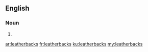 ==English==

===Noun===
{{head|en|noun plural form}}

# {{plural of|leatherback|lang=en}}

[[ar:leatherbacks]]
[[fr:leatherbacks]]
[[ku:leatherbacks]]
[[my:leatherbacks]]